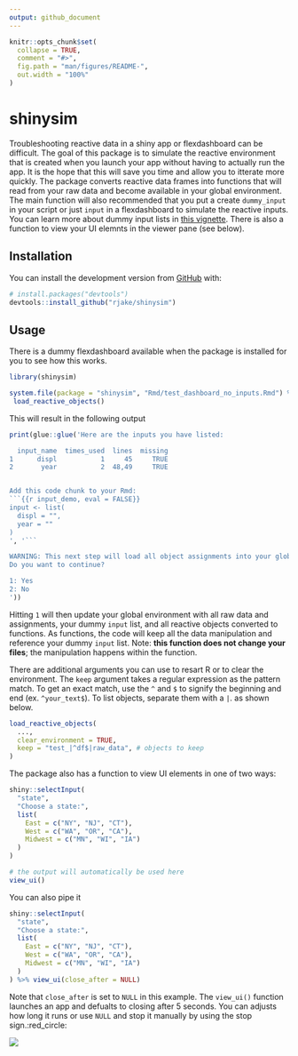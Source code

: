 ```yaml
---
output: github_document
---
```


<!-- README.md is generated from README.Rmd. Please edit that file -->

```r
knitr::opts_chunk$set(
  collapse = TRUE,
  comment = "#>",
  fig.path = "man/figures/README-",
  out.width = "100%"
)
```
# shinysim

<!-- badges: start -->
<!-- badges: end -->

Troubleshooting reactive data in a shiny app or flexdashboard can be difficult. The goal of this package is to simulate the reactive environment that is created when you launch your app without having to actually run the app. It is the hope that this will save you time and allow you to itterate more quickly. The package converts reactive data frames into functions that will read from your raw data and become available in your global environment. The main function will also recommended that you put a create `dummy_input` in your script or just `input` in a flexdashboard to simulate the reactive inputs. You can learn more about dummy input lists in [this vignette](https://rjake.github.io/shinysim/articles/tips-and-tricks.html). There is also a function to view your UI elemnts in the viewer pane (see below).


## Installation
<!--  
  You can install the released version of `shinysim` from [CRAN](https://CRAN.R-project.org) with:
  
  ``` r
  install.packages("shinysim")
  ```

-->

You can install the development version from [GitHub](https://github.com/rjake/shinysim) with:

``` r
# install.packages("devtools")
devtools::install_github("rjake/shinysim")
```
## Usage

There is a dummy flexdashboard available when the package is installed for you to see how this works. 

```r
library(shinysim)

system.file(package = "shinysim", "Rmd/test_dashboard_no_inputs.Rmd") %>% 
 load_reactive_objects()
```

This will result in the following output
```r
print(glue::glue('Here are the inputs you have listed:

  input_name  times_used  lines  missing
1      displ           1     45     TRUE
2       year           2  48,49     TRUE


Add this code chunk to your Rmd:
```{{r input_demo, eval = FALSE}}
input <- list(
  displ = "",
  year = ""
)
', '```

WARNING: This next step will load all object assignments into your global environment.
Do you want to continue? 

1: Yes
2: No
'))
```

Hitting `1` will then update your global environment with all raw data and assignments, your dummy `input` list, and all reactive objects converted to functions. As functions, the code will keep all the data manipulation and reference your dummy `input` list. Note: **this function does not change your files**; the manipulation happens within the function.

There are additional arguments you can use to resart R or to clear the environment. The `keep` argument takes a regular expression as the pattern match. To get an exact match, use the `^` and `$` to signify the beginning and end (ex. `^your_text$`). To list objects, separate them with a `|`. as shown below.

```r
load_reactive_objects(
  ...,
  clear_environment = TRUE, 
  keep = "test_|^df$|raw_data", # objects to keep
)
```

The package also has a function to view UI elements in one of two ways:
```r
shiny::selectInput(
  "state",
  "Choose a state:",
  list(
    East = c("NY", "NJ", "CT"),
    West = c("WA", "OR", "CA"),
    Midwest = c("MN", "WI", "IA")
  )
)

# the output will automatically be used here
view_ui()
```

You can also pipe it
```r
shiny::selectInput(
  "state",
  "Choose a state:",
  list(
    East = c("NY", "NJ", "CT"),
    West = c("WA", "OR", "CA"),
    Midwest = c("MN", "WI", "IA")
  )
) %>% view_ui(close_after = NULL)
```

Note that `close_after` is set to `NULL` in this example. The `view_ui()` function launches an app and defualts to closing after 5 seconds. You can adjusts how long it runs or use `NULL` and stop it manually by using the stop sign.:red_circle:

<img src="man/figures/view_ui.png"/>
